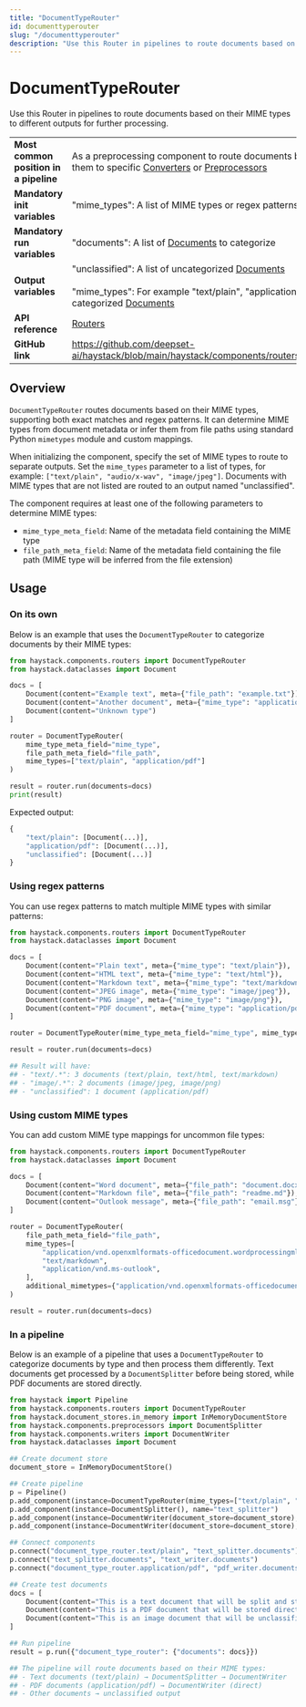 ```yaml
---
title: "DocumentTypeRouter"
id: documenttyperouter
slug: "/documenttyperouter"
description: "Use this Router in pipelines to route documents based on their MIME types to different outputs for further processing."
---
```


# DocumentTypeRouter

Use this Router in pipelines to route documents based on their MIME types to different outputs for further processing.

|  |  |
| --- | --- |
| **Most common position in a pipeline** | As a preprocessing component to route documents by type before sending them to specific [Converters](../../../docs/pipeline-components/converters.mdx) or [Preprocessors](../../../docs/pipeline-components/preprocessors.mdx) |
| **Mandatory init variables** | "mime_types": A list of MIME types or regex patterns for classification |
| **Mandatory run variables** | "documents": A list of [Documents](../../../docs/concepts/data-classes.mdx#document) to categorize |
| **Output variables** | "unclassified": A list of uncategorized [Documents](../../../docs/concepts/data-classes.mdx#document)  <br /> <br />"mime_types": For example "text/plain", "application/pdf", "image/jpeg": List of categorized [Documents](../../../docs/concepts/data-classes.mdx#document) |
| **API reference** | [Routers](/reference/routers-api) |
| **GitHub link** | https://github.com/deepset-ai/haystack/blob/main/haystack/components/routers/document_type_router.py |

## Overview

`DocumentTypeRouter` routes documents based on their MIME types, supporting both exact matches and regex patterns. It can determine MIME types from document metadata or infer them from file paths using standard Python `mimetypes` module and custom mappings.

When initializing the component, specify the set of MIME types to route to separate outputs. Set the `mime_types` parameter to a list of types, for example: `["text/plain", "audio/x-wav", "image/jpeg"]`. Documents with MIME types that are not listed are routed to an output named "unclassified".

The component requires at least one of the following parameters to determine MIME types:

- `mime_type_meta_field`: Name of the metadata field containing the MIME type
- `file_path_meta_field`: Name of the metadata field containing the file path (MIME type will be inferred from the file extension)

## Usage

### On its own

Below is an example that uses the `DocumentTypeRouter` to categorize documents by their MIME types:

```python
from haystack.components.routers import DocumentTypeRouter
from haystack.dataclasses import Document

docs = [
    Document(content="Example text", meta={"file_path": "example.txt"}),
    Document(content="Another document", meta={"mime_type": "application/pdf"}),
    Document(content="Unknown type")
]

router = DocumentTypeRouter(
    mime_type_meta_field="mime_type",
    file_path_meta_field="file_path",
    mime_types=["text/plain", "application/pdf"]
)

result = router.run(documents=docs)
print(result)
```

Expected output:

```python
{
    "text/plain": [Document(...)],
    "application/pdf": [Document(...)],
    "unclassified": [Document(...)]
}
```

### Using regex patterns

You can use regex patterns to match multiple MIME types with similar patterns:

```python
from haystack.components.routers import DocumentTypeRouter
from haystack.dataclasses import Document

docs = [
    Document(content="Plain text", meta={"mime_type": "text/plain"}),
    Document(content="HTML text", meta={"mime_type": "text/html"}),
    Document(content="Markdown text", meta={"mime_type": "text/markdown"}),
    Document(content="JPEG image", meta={"mime_type": "image/jpeg"}),
    Document(content="PNG image", meta={"mime_type": "image/png"}),
    Document(content="PDF document", meta={"mime_type": "application/pdf"}),
]

router = DocumentTypeRouter(mime_type_meta_field="mime_type", mime_types=[r"text/.*", r"image/.*"])

result = router.run(documents=docs)

## Result will have:
## - "text/.*": 3 documents (text/plain, text/html, text/markdown)
## - "image/.*": 2 documents (image/jpeg, image/png)
## - "unclassified": 1 document (application/pdf)
```

### Using custom MIME types

You can add custom MIME type mappings for uncommon file types:

```python
from haystack.components.routers import DocumentTypeRouter
from haystack.dataclasses import Document

docs = [
    Document(content="Word document", meta={"file_path": "document.docx"}),
    Document(content="Markdown file", meta={"file_path": "readme.md"}),
    Document(content="Outlook message", meta={"file_path": "email.msg"}),
]

router = DocumentTypeRouter(
    file_path_meta_field="file_path",
    mime_types=[
        "application/vnd.openxmlformats-officedocument.wordprocessingml.document",
        "text/markdown",
        "application/vnd.ms-outlook",
    ],
    additional_mimetypes={"application/vnd.openxmlformats-officedocument.wordprocessingml.document": ".docx"},
)

result = router.run(documents=docs)
```

### In a pipeline

Below is an example of a pipeline that uses a `DocumentTypeRouter` to categorize documents by type and then process them differently. Text documents get processed by a `DocumentSplitter` before being stored, while PDF documents are stored directly.

```python
from haystack import Pipeline
from haystack.components.routers import DocumentTypeRouter
from haystack.document_stores.in_memory import InMemoryDocumentStore
from haystack.components.preprocessors import DocumentSplitter
from haystack.components.writers import DocumentWriter
from haystack.dataclasses import Document

## Create document store
document_store = InMemoryDocumentStore()

## Create pipeline
p = Pipeline()
p.add_component(instance=DocumentTypeRouter(mime_types=["text/plain", "application/pdf"], mime_type_meta_field="mime_type"), name="document_type_router")
p.add_component(instance=DocumentSplitter(), name="text_splitter")
p.add_component(instance=DocumentWriter(document_store=document_store), name="text_writer")
p.add_component(instance=DocumentWriter(document_store=document_store), name="pdf_writer")

## Connect components
p.connect("document_type_router.text/plain", "text_splitter.documents")
p.connect("text_splitter.documents", "text_writer.documents")
p.connect("document_type_router.application/pdf", "pdf_writer.documents")

## Create test documents
docs = [
    Document(content="This is a text document that will be split and stored.", meta={"mime_type": "text/plain"}),
    Document(content="This is a PDF document that will be stored directly.", meta={"mime_type": "application/pdf"}),
    Document(content="This is an image document that will be unclassified.", meta={"mime_type": "image/jpeg"}),
]

## Run pipeline
result = p.run({"document_type_router": {"documents": docs}})

## The pipeline will route documents based on their MIME types:
## - Text documents (text/plain) → DocumentSplitter → DocumentWriter
## - PDF documents (application/pdf) → DocumentWriter (direct)
## - Other documents → unclassified output
```